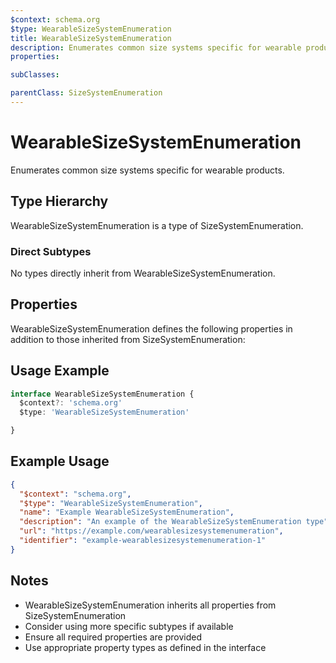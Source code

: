 ```yaml
---
$context: schema.org
$type: WearableSizeSystemEnumeration
title: WearableSizeSystemEnumeration
description: Enumerates common size systems specific for wearable products.
properties:

subClasses:

parentClass: SizeSystemEnumeration
---
```


# WearableSizeSystemEnumeration

Enumerates common size systems specific for wearable products.

## Type Hierarchy

WearableSizeSystemEnumeration is a type of SizeSystemEnumeration.

### Direct Subtypes

No types directly inherit from WearableSizeSystemEnumeration.

## Properties

WearableSizeSystemEnumeration defines the following properties in addition to those inherited from SizeSystemEnumeration:



## Usage Example

```typescript
interface WearableSizeSystemEnumeration {
  $context?: 'schema.org'
  $type: 'WearableSizeSystemEnumeration'

}
```

## Example Usage

```json
{
  "$context": "schema.org",
  "$type": "WearableSizeSystemEnumeration",
  "name": "Example WearableSizeSystemEnumeration",
  "description": "An example of the WearableSizeSystemEnumeration type",
  "url": "https://example.com/wearablesizesystemenumeration",
  "identifier": "example-wearablesizesystemenumeration-1"
}
```

## Notes

- WearableSizeSystemEnumeration inherits all properties from SizeSystemEnumeration
- Consider using more specific subtypes if available
- Ensure all required properties are provided
- Use appropriate property types as defined in the interface
